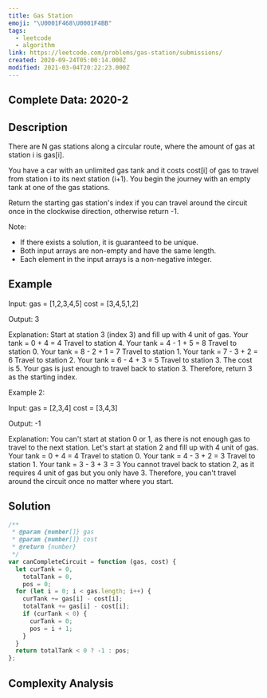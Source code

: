 ```yaml
---
title: Gas Station
emoji: "\U0001F468‍\U0001F4BB"
tags:
  - leetcode
  - algorithm
link: https://leetcode.com/problems/gas-station/submissions/
created: 2020-09-24T05:00:14.000Z
modified: 2021-03-04T20:22:23.000Z
---
```


## Complete Data: 2020-2

## Description

There are N gas stations along a circular route, where the amount of gas at station i is gas[i].

You have a car with an unlimited gas tank and it costs cost[i] of gas to travel from station i to its next station (i+1). You begin the journey with an empty tank at one of the gas stations.

Return the starting gas station's index if you can travel around the circuit once in the clockwise direction, otherwise return -1.

Note:

- If there exists a solution, it is guaranteed to be unique.
- Both input arrays are non-empty and have the same length.
- Each element in the input arrays is a non-negative integer.

## Example

Input:
gas = [1,2,3,4,5]
cost = [3,4,5,1,2]

Output: 3

Explanation:
Start at station 3 (index 3) and fill up with 4 unit of gas. Your tank = 0 + 4 = 4
Travel to station 4. Your tank = 4 - 1 + 5 = 8
Travel to station 0. Your tank = 8 - 2 + 1 = 7
Travel to station 1. Your tank = 7 - 3 + 2 = 6
Travel to station 2. Your tank = 6 - 4 + 3 = 5
Travel to station 3. The cost is 5. Your gas is just enough to travel back to station 3.
Therefore, return 3 as the starting index.

Example 2:

Input:
gas = [2,3,4]
cost = [3,4,3]

Output: -1

Explanation:
You can't start at station 0 or 1, as there is not enough gas to travel to the next station.
Let's start at station 2 and fill up with 4 unit of gas. Your tank = 0 + 4 = 4
Travel to station 0. Your tank = 4 - 3 + 2 = 3
Travel to station 1. Your tank = 3 - 3 + 3 = 3
You cannot travel back to station 2, as it requires 4 unit of gas but you only have 3.
Therefore, you can't travel around the circuit once no matter where you start.

## Solution

```js
/**
 * @param {number[]} gas
 * @param {number[]} cost
 * @return {number}
 */
var canCompleteCircuit = function (gas, cost) {
  let curTank = 0,
    totalTank = 0,
    pos = 0;
  for (let i = 0; i < gas.length; i++) {
    curTank += gas[i] - cost[i];
    totalTank += gas[i] - cost[i];
    if (curTank < 0) {
      curTank = 0;
      pos = i + 1;
    }
  }
  return totalTank < 0 ? -1 : pos;
};
```

## Complexity Analysis
